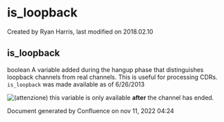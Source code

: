 
# is_loopback 

 Created by  Ryan Harris, last modified on 2018.02.10

## is_loopback

boolean A variable added during the hangup phase that distinguishes loopback channels from real channels. This is useful for processing CDRs. `is_loopback` was made available as of 6/26/2013

![(attenzione)](/images/icons/emoticons/warning.svg) this variable is only available **after** the channel has ended.

Document generated by Confluence on nov 11, 2022 04:24
